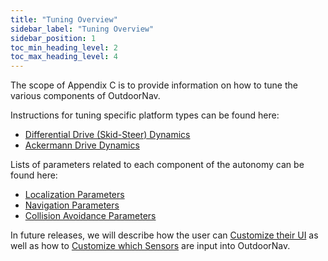 ---
title: "Tuning Overview"
sidebar_label: "Tuning Overview"
sidebar_position: 1
toc_min_heading_level: 2
toc_max_heading_level: 4
---

The scope of Appendix C is to provide information on how to tune the various components of
OutdoorNav.

Instructions for tuning specific platform types can be found here:

- [Differential Drive (Skid-Steer) Dynamics](tuning_instructions/differential_drive_dynamics)
- [Ackermann Drive Dynamics](tuning_instructions/ackermann_drive_dynamics)


Lists of parameters related to each component of the autonomy can be found here:

- [Localization Parameters](tuning_parameters/localization_parameters)
- [Navigation Parameters](tuning_parameters/navigation_parameters)
- [Collision Avoidance Parameters](tuning_parameters/collision_avoidance_parameters)

In future releases, we will describe how the user can [Customize their UI](user_interface_customization)
as well as how to [Customize which Sensors](sensor_customization) are input into OutdoorNav.
